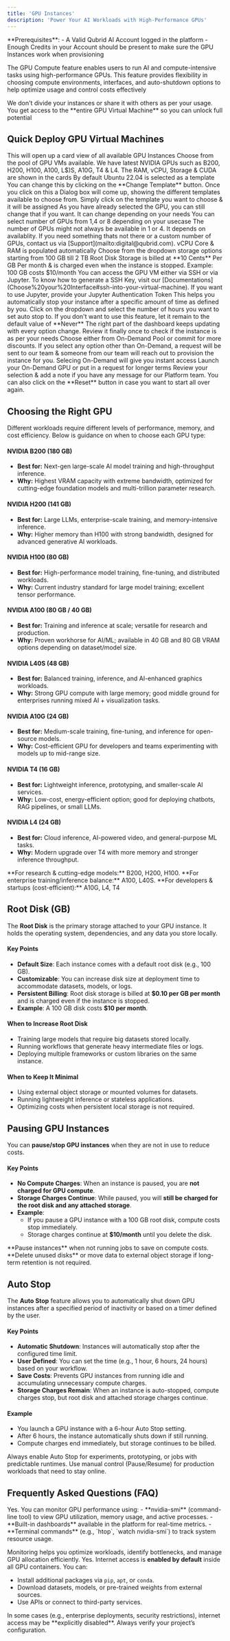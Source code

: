 ```yaml
---
title: 'GPU Instances'
description: 'Power Your AI Workloads with High-Performance GPUs'
---
```


<Info>
  **Prerequisites**:
  - A Valid Qubrid AI Account logged in the platform
  - Enough Credits in your Account should be present to make sure the GPU Instances work when provisioning
</Info>

The GPU Compute feature enables users to run AI and compute-intensive tasks using high-performance GPUs. This feature provides flexibility in choosing compute environments, interfaces, and auto-shutdown options to help optimize usage and control costs effectively

<Note>
We don't divide your instances or share it with others as per your usage. You get access to the **entire GPU Virtual Machine** so you can unlock full potential
</Note>

## Quick Deploy GPU Virtual Machines

<Steps>
<Step title="Head over to the GPU Instances tab from the left menu">
 This will open up a card view of all available GPU Instances
</Step>
<Step title="Select the preferred GPU">
  Choose from the pool of GPU VMs available. We have latest NVIDIA GPUs such as B200, H200, H100, A100, L$)S, A10G, T4 & L4. The RAM, vCPU, Storage & CUDA are shown in the cards
</Step>
<Step title="Select an AI/ML Template">
  By default Ubuntu 22.04 is selected as a template
  <Info>
  You can change this by clicking on the **Change Template** button. Once you click on this a Dialog box will come up, showing the different templates available to choose from. Simply click on the template you want to choose & it will be assigned
  </Info>
</Step>
<Step title="Change GPU if you want">
  As you have already selected the GPU, you can still change that if you want. It can change depending on your needs
</Step>
<Step title="Select the number of GPUs needed">
  You can select number of GPUs from 1,4 or 8 depending on your usecase
  <Info>
    The number of GPUs might not always be available in 1 or 4. It depends on availablity. If you need something thats not there or a custom number of GPUs, contact us via [Support](mailto:digital@qubrid.com). vCPU Core & RAM is populated automatically
  </Info>
</Step>
<Step title="Select Root Disk Storage">
  Choose from the dropdown storage options starting from 100 GB till 2 TB
  <Note>
Root Disk Storage is billed at **10 Cents** Per GB Per month & is charged even when the instance is stopped. Example: 100 GB costs $10/month
</Note>
</Step>
<Step title="Select your Interface">
  You can access the GPU VM either via SSH or via Jupyter. To know how to generate a SSH Key, visit our [Documentations](Choose%20your%20Interface#ssh-into-your-virtual-machine). If you want to use Jupyter, provide your Jupyter Authentication Token
</Step>
<Step title="Configure Auto Stop">
 This helps you automatically stop your instance after a specific amount of time as defined by you. Click on the dropdown and select the number of hours you want to set auto stop to. If you don't want to use this feature, let it remain to the default value of **Never**
</Step>
<Step title="Review your Instance">
 The right part of the dashboard keeps updating with every option change. Review it finally once to check if the instance is as per your needs
</Step>
<Step title="Select the Commitment Period">
 Choose either from On-Demand Pool or commit for more discounts.
 <Note>
 If you select any option other than On-Demand, a request will be sent to our team & someone from our team will reach out to provision the instance for you. Selecing On-Demand will give you instant access
 </Note>
</Step>
<Step title="Click on Launch">
 Launch your On-Demand GPU or put in a request for longer terms
</Step>
<Step title="Submit your Request (If Longer Commit)">
 Review your selection & add a note if you have any message for our Platform team.
</Step>
</Steps>

<Note>
 You can also click on the **Reset** button in case you want to start all over again.
</Note>

## Choosing the Right GPU

Different workloads require different levels of performance, memory, and cost efficiency. Below is guidance on when to choose each GPU type:

#### NVIDIA B200 (180 GB)
- **Best for:** Next-gen large-scale AI model training and high-throughput inference.  
- **Why:** Highest VRAM capacity with extreme bandwidth, optimized for cutting-edge foundation models and multi-trillion parameter research.  

#### NVIDIA H200 (141 GB)
- **Best for:** Large LLMs, enterprise-scale training, and memory-intensive inference.  
- **Why:** Higher memory than H100 with strong bandwidth, designed for advanced generative AI workloads.  

#### NVIDIA H100 (80 GB)
- **Best for:** High-performance model training, fine-tuning, and distributed workloads.  
- **Why:** Current industry standard for large model training; excellent tensor performance.  

#### NVIDIA A100 (80 GB / 40 GB)
- **Best for:** Training and inference at scale; versatile for research and production.  
- **Why:** Proven workhorse for AI/ML; available in 40 GB and 80 GB VRAM options depending on dataset/model size.  

#### NVIDIA L40S (48 GB)
- **Best for:** Balanced training, inference, and AI-enhanced graphics workloads.  
- **Why:** Strong GPU compute with large memory; good middle ground for enterprises running mixed AI + visualization tasks.  

#### NVIDIA A10G (24 GB)
- **Best for:** Medium-scale training, fine-tuning, and inference for open-source models.  
- **Why:** Cost-efficient GPU for developers and teams experimenting with models up to mid-range size.  

#### NVIDIA T4 (16 GB)
- **Best for:** Lightweight inference, prototyping, and smaller-scale AI services.  
- **Why:** Low-cost, energy-efficient option; good for deploying chatbots, RAG pipelines, or small LLMs.  

#### NVIDIA L4 (24 GB)
- **Best for:** Cloud inference, AI-powered video, and general-purpose ML tasks.  
- **Why:** Modern upgrade over T4 with more memory and stronger inference throughput.  


<Note>
**For research & cutting-edge models:** B200, H200, H100. **For enterprise training/inference balance:** A100, L40S. **For developers & startups (cost-efficient):** A10G, L4, T4
</Note>

## Root Disk (GB)

The **Root Disk** is the primary storage attached to your GPU instance. It holds the operating system, dependencies, and any data you store locally.

#### Key Points
- **Default Size**: Each instance comes with a default root disk (e.g., 100 GB).  
- **Customizable**: You can increase disk size at deployment time to accommodate datasets, models, or logs.  
- **Persistent Billing**: Root disk storage is billed at **$0.10 per GB per month** and is charged even if the instance is stopped.  
- **Example**: A 100 GB disk costs **$10 per month**.  

#### When to Increase Root Disk
- Training large models that require big datasets stored locally.  
- Running workflows that generate heavy intermediate files or logs.  
- Deploying multiple frameworks or custom libraries on the same instance.  

#### When to Keep It Minimal
- Using external object storage or mounted volumes for datasets.  
- Running lightweight inference or stateless applications.  
- Optimizing costs when persistent local storage is not required.  

## Pausing GPU Instances

You can **pause/stop GPU instances** when they are not in use to reduce costs.

#### Key Points
- **No Compute Charges**: When an instance is paused, you are **not charged for GPU compute**.  
- **Storage Charges Continue**: While paused, you will **still be charged for the root disk and any attached storage**.  
- **Example**:  
  - If you pause a GPU instance with a 100 GB root disk, compute costs stop immediately.  
  - Storage charges continue at **$10/month** until you delete the disk.  

<Note>
**Pause instances** when not running jobs to save on compute costs. **Delete unused disks** or move data to external object storage if long-term retention is not required.
</Note>

## Auto Stop

The **Auto Stop** feature allows you to automatically shut down GPU instances after a specified period of inactivity or based on a timer defined by the user.

#### Key Points
- **Automatic Shutdown**: Instances will automatically stop after the configured time limit.  
- **User Defined**: You can set the time (e.g., 1 hour, 6 hours, 24 hours) based on your workflow.  
- **Save Costs**: Prevents GPU instances from running idle and accumulating unnecessary compute charges.  
- **Storage Charges Remain**: When an instance is auto-stopped, compute charges stop, but root disk and attached storage charges continue.  

#### Example
- You launch a GPU instance with a 6-hour Auto Stop setting.  
- After 6 hours, the instance automatically shuts down if still running.  
- Compute charges end immediately, but storage continues to be billed.  

<Note>
Always enable Auto Stop for experiments, prototyping, or jobs with predictable runtimes. Use manual control (Pause/Resume) for production workloads that need to stay online.
</Note>

## Frequently Asked Questions (FAQ)

<Accordion icon="question" title="Can I monitor GPU usage during the session?">
Yes. You can monitor GPU performance using:
- **nvidia-smi** (command-line tool) to view GPU utilization, memory usage, and active processes.  
- **Built-in dashboards** available in the platform for real-time metrics.  
- **Terminal commands** (e.g., `htop`, `watch nvidia-smi`) to track system resource usage.  

Monitoring helps you optimize workloads, identify bottlenecks, and manage GPU allocation efficiently.
</Accordion>
<Accordion icon="question" title="Is internet access available inside the container?">
Yes. Internet access is **enabled by default** inside all GPU containers. You can:
- Install additional packages via `pip`, `apt`, or `conda`.  
- Download datasets, models, or pre-trained weights from external sources.  
- Use APIs or connect to third-party services.  

<Info>
In some cases (e.g., enterprise deployments, security restrictions), internet access may be **explicitly disabled**. Always verify your project’s configuration.
</Info>
</Accordion>